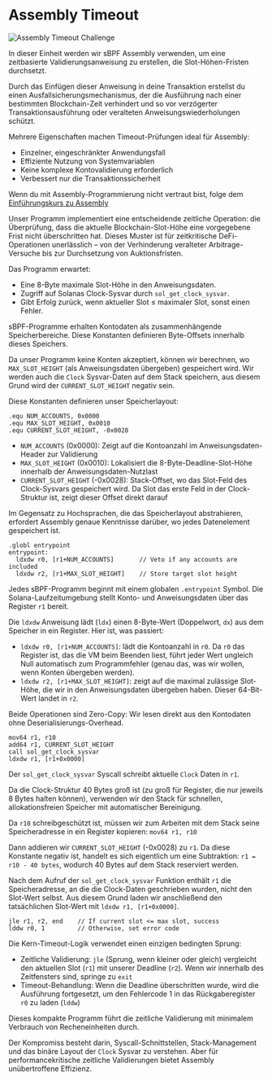 
# Assembly Timeout

![Assembly Timeout Challenge](/graphics/challenge-banners/assembly-timeout.png)

In dieser Einheit werden wir sBPF Assembly verwenden, um eine zeitbasierte Validierungsanweisung zu erstellen, die Slot-Höhen-Fristen durchsetzt.

Durch das Einfügen dieser Anweisung in deine Transaktion erstellst du einen Ausfallsicherungsmechanismus, der die Ausführung nach einer bestimmten Blockchain-Zeit verhindert und so vor verzögerter Transaktionsausführung oder veralteten Anweisungswiederholungen schützt.

Mehrere Eigenschaften machen Timeout-Prüfungen ideal für Assembly:
- Einzelner, eingeschränkter Anwendungsfall
- Effiziente Nutzung von Systemvariablen
- Keine komplexe Kontovalidierung erforderlich
- Verbessert nur die Transaktionssicherheit

Wenn du mit Assembly-Programmierung nicht vertraut bist, folge dem [Einführungskurs zu Assembly](/de/courses/introduction-to-assembly)

<ArticleSection name="Programm-Design" id="program-design" level="h2" />

Unser Programm implementiert eine entscheidende zeitliche Operation: die Überprüfung, dass die aktuelle Blockchain-Slot-Höhe eine vorgegebene Frist nicht überschritten hat. Dieses Muster ist für zeitkritische DeFi-Operationen unerlässlich – von der Verhinderung veralteter Arbitrage-Versuche bis zur Durchsetzung von Auktionsfristen.

Das Programm erwartet:
- Eine 8-Byte maximale Slot-Höhe in den Anweisungsdaten.
- Zugriff auf Solanas Clock-Sysvar durch `sol_get_clock_sysvar`.
- Gibt Erfolg zurück, wenn aktueller Slot ≤ maximaler Slot, sonst einen Fehler.

<ArticleSection name="Speicher-Offsets" id="memory-offsets" level="h2" />

sBPF-Programme erhalten Kontodaten als zusammenhängende Speicherbereiche. Diese Konstanten definieren Byte-Offsets innerhalb dieses Speichers.

Da unser Programm keine Konten akzeptiert, können wir berechnen, wo `MAX_SLOT_HEIGHT` (als Anweisungsdaten übergeben) gespeichert wird. Wir werden auch die `Clock` Sysvar-Daten auf dem Stack speichern, aus diesem Grund wird der `CURRENT_SLOT_HEIGHT` negativ sein.

Diese Konstanten definieren unser Speicherlayout:

```sbpf
.equ NUM_ACCOUNTS, 0x0000
.equ MAX_SLOT_HEIGHT, 0x0010
.equ CURRENT_SLOT_HEIGHT, -0x0028
```

- `NUM_ACCOUNTS` (0x0000): Zeigt auf die Kontoanzahl im Anweisungsdaten-Header zur Validierung
- `MAX_SLOT_HEIGHT` (0x0010): Lokalisiert die 8-Byte-Deadline-Slot-Höhe innerhalb der Anweisungsdaten-Nutzlast
- `CURRENT_SLOT_HEIGHT` (-0x0028): Stack-Offset, wo das Slot-Feld des Clock-Sysvars gespeichert wird. Da Slot das erste Feld in der Clock-Struktur ist, zeigt dieser Offset direkt darauf

Im Gegensatz zu Hochsprachen, die das Speicherlayout abstrahieren, erfordert Assembly genaue Kenntnisse darüber, wo jedes Datenelement gespeichert ist.

<ArticleSection name="Entrypoint and Initial Validation" id="entrypoint-and-validations" level="h2" />

```sbpf
.globl entrypoint
entrypoint:
  ldxdw r0, [r1+NUM_ACCOUNTS]       // Veto if any accounts are included
  ldxdw r2, [r1+MAX_SLOT_HEIGHT]    // Store target slot height
```

Jedes sBPF-Programm beginnt mit einem globalen `.entrypoint` Symbol. Die Solana-Laufzeitumgebung stellt Konto- und Anweisungsdaten über das Register `r1` bereit.

Die `ldxdw` Anweisung lädt (`ldx`) einen 8-Byte-Wert (Doppelwort, `dx`) aus dem Speicher in ein Register. Hier ist, was passiert:
- `ldxdw r0, [r1+NUM_ACCOUNTS]`: lädt die Kontoanzahl in `r0`. Da `r0` das Register ist, das die VM beim Beenden liest, führt jeder Wert ungleich Null automatisch zum Programmfehler (genau das, was wir wollen, wenn Konten übergeben werden).
- `ldxdw r2, [r1+MAX_SLOT_HEIGHT]`: zeigt auf die maximal zulässige Slot-Höhe, die wir in den Anweisungsdaten übergeben haben. Dieser 64-Bit-Wert landet in `r2`.

Beide Operationen sind Zero-Copy: Wir lesen direkt aus den Kontodaten ohne Deserialisierungs-Overhead.

<ArticleSection name="The Clock Sysvar" id="the-clock-sysvar" level="h2" />

```sbpf
mov64 r1, r10
add64 r1, CURRENT_SLOT_HEIGHT
call sol_get_clock_sysvar
ldxdw r1, [r1+0x0000]
```

Der `sol_get_clock_sysvar` Syscall schreibt aktuelle `Clock` Daten in `r1`.

Da die Clock-Struktur 40 Bytes groß ist (zu groß für Register, die nur jeweils 8 Bytes halten können), verwenden wir den Stack für schnellen, allokationsfreien Speicher mit automatischer Bereinigung.

Da `r10` schreibgeschützt ist, müssen wir zum Arbeiten mit dem Stack seine Speicheradresse in ein Register kopieren: `mov64 r1, r10`

Dann addieren wir `CURRENT_SLOT_HEIGHT` (-0x0028) zu `r1`. Da diese Konstante negativ ist, handelt es sich eigentlich um eine Subtraktion: `r1 = r10 - 40 bytes`, wodurch 40 Bytes auf dem Stack reserviert werden.

Nach dem Aufruf der `sol_get_clock_sysvar` Funktion enthält `r1` die Speicheradresse, an die die Clock-Daten geschrieben wurden, nicht den Slot-Wert selbst. Aus diesem Grund laden wir anschließend den tatsächlichen Slot-Wert mit `ldxdw r1, [r1+0x0000]`.

<ArticleSection name="Temporale Vergleichslogik" id="temporal-comparison-logic" level="h2" />

```sbpf
jle r1, r2, end    // If current slot <= max slot, success
lddw r0, 1         // Otherwise, set error code
```

Die Kern-Timeout-Logik verwendet einen einzigen bedingten Sprung:
- Zeitliche Validierung: `jle` (Sprung, wenn kleiner oder gleich) vergleicht den aktuellen Slot (`r1`) mit unserer Deadline (`r2`). Wenn wir innerhalb des Zeitfensters sind, springe zu `exit`
- Timeout-Behandlung: Wenn die Deadline überschritten wurde, wird die Ausführung fortgesetzt, um den Fehlercode 1 in das Rückgaberegister `r0` zu laden (`lddw`)

<ArticleSection name="Fazit" id="conclusion" level="h2" />

Dieses kompakte Programm führt die zeitliche Validierung mit minimalem Verbrauch von Recheneinheiten durch.

Der Kompromiss besteht darin, Syscall-Schnittstellen, Stack-Management und das binäre Layout der `Clock` Sysvar zu verstehen. Aber für performancekritische zeitliche Validierungen bietet Assembly unübertroffene Effizienz.